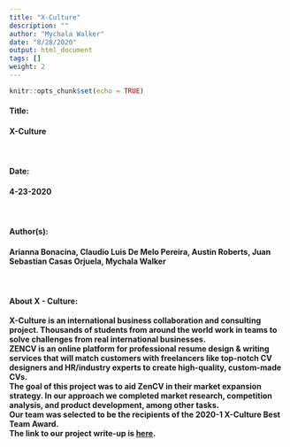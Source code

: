 ```yaml
---
title: "X-Culture"
description: ""
author: "Mychala Walker"
date: "8/28/2020"
output: html_document
tags: []
weight: 2
---
```


```r
knitr::opts_chunk$set(echo = TRUE)
```
#### <b> Title: <br>
#### X-Culture <br>

<br>

#### <b> Date: <br>
#### 4-23-2020 <br>

<br>

#### <b> Author(s): <br>
#### Arianna Bonacina, Claudio Luis De Melo Pereira, Austin Roberts, Juan Sebastian Casas Orjuela, Mychala Walker <br>

<br>

#### <b> About X - Culture: <br>
X-Culture is an international business collaboration and consulting project. Thousands of students from around the world work in teams to solve challenges from real international businesses. <br>
ZENCV is an online platform for professional resume design & writing services that will match customers with
freelancers like top-notch CV designers and HR/industry experts to create high-quality, custom-made CVs. <br>
The goal of this project was to aid ZenCV in their market expansion strategy. In our approach we completed market research, competition analysis, and product development, among other tasks. <br>
Our team was selected to be the recipients of the 2020-1 X-Culture Best Team Award.<br>
The link to our project write-up is [here](/pdf/63.pdf).

